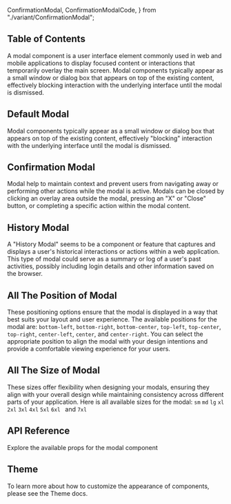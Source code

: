   ConfirmationModal,
  ConfirmationModalCode,
} from "./variant/ConfirmationModal";


## Table of Contents

A modal component is a user interface element commonly used in web and mobile applications to display focused content or interactions that temporarily overlay the main screen. Modal components typically appear as a small window or dialog box that appears on top of the existing content, effectively blocking interaction with the underlying interface until the modal is dismissed.

## Default Modal

Modal components typically appear as a small window or dialog box that appears on top of the existing content, effectively "blocking" interaction with the underlying interface until the modal is dismissed.

<CodePreview github="Modal" code={DefaultModalCode}>
  <DefaultModal />
</CodePreview>

## Confirmation Modal

Modal help to maintain context and prevent users from navigating away or performing other actions while the modal is active. Modals can be closed by clicking an overlay area outside the modal, pressing an "X" or "Close" button, or completing a specific action within the modal content.

<CodePreview github="Modal" code={ConfirmationModalCode}>
  <ConfirmationModal />
</CodePreview>

## History Modal

A "History Modal" seems to be a component or feature that captures and displays a user's historical interactions or actions within a web application. This type of modal could serve as a summary or log of a user's past activities, possibly including login details and other information saved on the browser.

<CodePreview github="Modal" code={HistoryModalCode}>
  <HistoryModal />
</CodePreview>

## All The Position of Modal

These positioning options ensure that the modal is displayed in a way that best suits your layout and user experience. The available positions for the modal are: `bottom-left`, `bottom-right`, `bottom-center`, `top-left`, `top-center`, `top-right`, `center-left`, `center`, and `center-right`. You can select the appropriate position to align the modal with your design intentions and provide a comfortable viewing experience for your users.

<CodePreview github="Modal" code={ModalPositionCode}>
  <ModalPosition />
</CodePreview>

## All The Size of Modal

These sizes offer flexibility when designing your modals, ensuring they align with your overall design while maintaining consistency across different parts of your application. Here is all available sizes for the modal:
`sm` `md` `lg` `xl` `2xl` `3xl` `4xl` `5xl` `6xl ` and `7xl`

<CodePreview github="Modal" code={SizesOfModalCode}>
  <SizesOfModal />
</CodePreview>

## API Reference

Explore the available props for the modal component

<ComponentApi data={modalApiData} />

## Theme

To learn more about how to customize the appearance of components, please see the Theme docs.

<CssThemePreview code={useTheme().theme.modal} />
